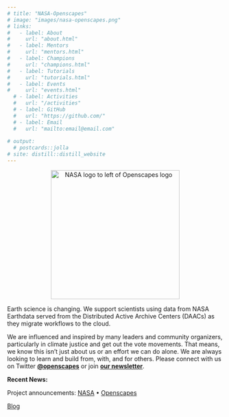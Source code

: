 ```yaml
---
# title: "NASA-Openscapes"
# image: "images/nasa-openscapes.png"
# links:
#   - label: About
#     url: "about.html"
#   - label: Mentors
#     url: "mentors.html"
#   - label: Champions
#     url: "champions.html"
#   - label: Tutorials
#     url: "tutorials.html"
#   - label: Events
#     url: "events.html"    
  # - label: Activities
  #   url: "/activities"
  # - label: GitHub
  #   url: "https://github.com/"
  # - label: Email
  #   url: "mailto:email@email.com"
  
# output:
  # postcards::jolla
# site: distill::distill_website
---
```

<center> <a><img src="images/nasa-openscapes.png" width="300px" alt="NASA logo to left of Openscapes logo"></a> </center>

Earth science is changing. We support scientists using data from NASA Earthdata served from the Distributed Active Archive Centers (DAACs) as they migrate workflows to the cloud.

We are influenced and inspired by many leaders and community organizers, particularly in climate justice and get out the vote movements. That means, we know this isn't just about us or an effort we can do alone. We are always looking to learn and build from, with, and for others. Please connect with us on Twitter [**\@openscapes**](https://twitter.com/openscapes) or join [**our newsletter**](https://docs.google.com/forms/d/e/1FAIpQLSdgVXRp3V-w94GPWkR31RUfyBl37EphdQSlCOcnyeNlf8OLWw/viewform).

**Recent News:**

Project announcements: [NASA](https://earthdata.nasa.gov/learn/openscapes) • [Openscapes](https://www.openscapes.org/blog/2021/03/10/nasa-announcement/)

[Blog](https://www.openscapes.org/tags/nasa-framework/)
